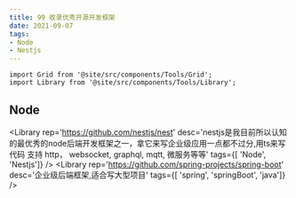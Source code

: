 ```yaml
---
title: 99 收录优秀开源开发框架
date: 2021-09-07
tags:
- Node
- Nestjs
---
```


```mdx-code-block
import Grid from '@site/src/components/Tools/Grid';
import Library from '@site/src/components/Tools/Library';
```

## Node
<Grid>

<Library
rep='https://github.com/nestjs/nest'
desc='nestjs是我目前所以认知的最优秀的node后端开发框架之一，拿它来写企业级应用一点都不过分,用ts来写代码 支持 http， websocket,
graphql, mqtt, 微服务等等'
tags={[ 'Node', 'Nestjs']}
/>
<Library
rep='https://github.com/spring-projects/spring-boot'
desc='企业级后端框架,适合写大型项目'
tags={[ 'spring', 'springBoot', 'java']}
/>

</Grid>
